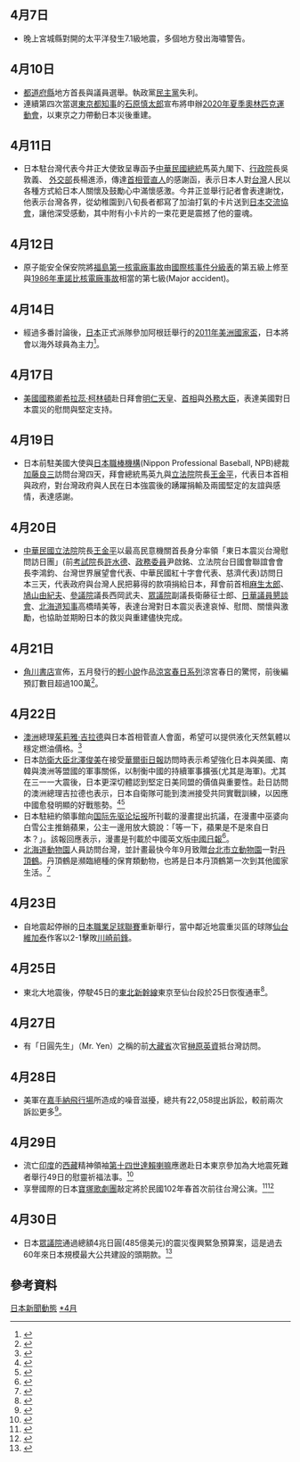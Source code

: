 <noinclude>{{MonthInJapan|2011|4}}</noinclude>
{{main|2011年日本}}

==4月7日==
*晚上宮城縣對開的太平洋發生7.1級地震，多個地方發出海嘯警告。

==4月10日==
*[[日本行政區劃|都道府縣]]地方首長與議員選舉。執政黨[[民主黨_(日本)|民主黨]]失利。
*連續第四次當選[[東京都|東京都]][[知事|知事]]的[[石原慎太郎|石原慎太郎]]宣布將申辦[[2020年夏季奧林匹克運動會|2020年夏季奧林匹克運動會]]，以東京之力帶動日本災後重建。

==4月11日==

*日本駐台灣代表今井正大使致呈專函予[[中華民國總統|中華民國總統]]馬英九閣下、[[行政院|行政院]]長吳敦義、 [[中華民國外交部|外交部]]長楊進添，傳達[[內閣總理大臣_(日本)|首相]][[菅直人|菅直人]]的感謝函，表示日本人對[[台灣|台灣]]人民以各種方式給日本人關懷及鼓勵心中滿懷感激。今井正並舉行記者會表達謝忱，他表示台灣各界，從幼稚園到八旬長者都寫了加油打氣的卡片送到[[財團法人交流協會|日本交流協會]]，讓他深受感動，其中附有小卡片的一束花更是震撼了他的靈魂。

==4月12日==
*原子能安全保安院將[[福島第一核電廠事故|福島第一核電廠事故]]由[[國際核事件分級表|國際核事件分級表]]的第五級上修至與[[1986年|1986年]][[車諾比核電廠事故|車諾比核電廠事故]]相當的第七級(Major accident)。

==4月14日==
*經過多番討論後，[[日本國家足球隊|日本]]正式派隊參加阿根廷舉行的[[2011年美洲國家盃|2011年美洲國家盃]]，日本將會以海外球員為主力<ref>{{Cite web |url=http://mainichi.jp/enta/sports/soccer/news/20110415k0000m050102000c.html |title=サッカー協会：南米選手権派遣を正式承認 |accessdate=2012-07-10 |archive-date=2012-07-10 |archive-url=https://archive.is/20120710055442/mainichi.jp/enta/sports/soccer/news/20110415k0000m050102000c.html |dead-url=no }}</ref>。

==4月17日==

*[[美國|美國]][[美国国务卿|國務卿]][[希拉蕊·柯林頓|希拉蕊·柯林頓]]赴日拜會[[明仁天皇|明仁天皇]]、[[內閣總理大臣_(日本)|首相]]與[[外務大臣_(日本)|外務大臣]]，表達美國對日本震災的慰問與堅定支持。

==4月19日==

*日本前駐美國大使與[[日本棒球機構|日本職棒機構]](Nippon Professional Baseball, NPB)總裁[[加藤良三|加藤良三]]訪問台灣四天，拜會總統馬英九與[[立法院|立法院]]院長[[王金平|王金平]]，代表日本首相與政府，對台灣政府與人民在日本強震後的踴躍捐輸及兩國堅定的友誼與感情，表達感謝。

==4月20日==

*[[中華民國|中華民國]][[立法院|立法院]]院長[[王金平|王金平]]以最高民意機關首長身分率領「東日本震災台灣慰問訪日團」(前[[考試院|考試院]]長[[許水德|許水德]]、[[政務委員|政務委員]]尹啟銘、立法院台日國會聯誼會會長李鴻鈞、台灣世界展望會代表、中華民國紅十字會代表、慈濟代表)訪問日本三天，代表政府與台灣人民把募得的款項捐給日本，拜會前首相[[麻生太郎|麻生太郎]]、[[鳩山由紀夫|鳩山由紀夫]]、[[參議院_(日本)|參議院]]議長西岡武夫、[[眾議院_(日本)|眾議院]]副議長衛藤征士郎、[[日華議員懇談會|日華議員懇談會]]、[[北海道|北海道]][[知事|知事]]高橋晴美等，表達台灣對日本震災表達哀悼、慰問、關懷與激勵，也協助並期盼日本的救災與重建儘快完成。

==4月21日==
*[[角川書店|角川書店]]宣佈，五月發行的[[輕小說|輕小說]]作品[[涼宮春日系列|涼宮春日系列]]涼宮春日的驚愕，前後編預訂數目超過100萬<ref>{{Cite web |url=http://www.asahi.com/culture/update/0421/TKY201104210367.html |title=「ハルヒ」最新作は初版１００万部　ライトノベル最多 |accessdate=2011-04-24 |archive-date=2011-04-24 |archive-url=https://web.archive.org/web/20110424114733/http://www.asahi.com/culture/update/0421/TKY201104210367.html |dead-url=no }}</ref>。

==4月22日==
*[[澳洲|澳洲]]總理[[茱莉雅·吉拉德|茱莉雅·吉拉德]]與日本首相菅直人會面，希望可以提供液化天然氣體以穩定燃油價格。<ref>{{Cite web |url=http://www.asahi.com/politics/update/0421/TKY201104210357.html |title=豪首相、火力発電燃料の安定供給を確約　菅首相と会談 |accessdate=2011-04-24 |archive-date=2011-04-24 |archive-url=https://web.archive.org/web/20110424130346/http://www.asahi.com/politics/update/0421/TKY201104210357.html |dead-url=no }}</ref>
*日本[[防衛大臣|防衛大臣]][[北澤俊美|北澤俊美]]在接受[[華爾街日報|華爾街日報]]訪問時表示希望強化日本與美國、南韓與澳洲等盟國的軍事關係，以制衡中國的持續軍事擴張(尤其是海軍)。尤其在三一一大震後，日本更深切體認到堅定日美同盟的價值與重要性。赴日訪問的澳洲總理吉拉德也表示，日本自衛隊可能到澳洲接受共同實戰訓練，以因應中國愈發明顯的好戰態勢。<ref>{{Cite web |url=http://www.libertytimes.com.tw/2011/new/apr/24/today-int5.htm |title=因應中國擴軍 日擴大美澳軍事合作 |accessdate=2011-04-25 |archive-date=2011-04-27 |archive-url=https://web.archive.org/web/20110427011508/http://www.libertytimes.com.tw/2011/new/apr/24/today-int5.htm |dead-url=no }}</ref><ref>{{Cite web |url=http://www.bbc.co.uk/zhongwen/trad/world/2011/04/110423_japan_us_china_defence.shtml |title=日防長謀求強化美日軍事同盟 |accessdate=2011-05-02 |archive-date=2019-08-22 |archive-url=https://web.archive.org/web/20190822071417/https://www.bbc.com/zhongwen/trad/world/2011/04/110423_japan_us_china_defence.shtml |dead-url=no }}</ref>
*日本駐紐約領事館向[[国际先驱论坛报|国际先驱论坛报]]所刊載的漫畫提出抗議，在漫畫中巫婆向白雪公主推銷蘋果，公主一邊用放大鏡說：「等一下，蘋果是不是來自日本？」。該報回應表示，漫畫是刊載於中國英文版[[中國日報|中國日報]]<ref>{{Cite web |url=http://www.yomiuri.co.jp/world/news/20110422-OYT1T00281.htm |title=「白雪姫の毒リンゴは日本産」国際紙が漫画 |accessdate=2011-04-23 |archive-date=2011-12-19 |archive-url=https://web.archive.org/web/20111219144034/http://www.yomiuri.co.jp/world/news/20110422-OYT1T00281.htm |dead-url=no }}</ref>。
*[[北海道|北海道]][[動物園|動物園]]人員訪問台灣，並計畫最快今年9月致贈[[台北市立動物園|台北市立動物園]]一對[[丹頂鶴|丹頂鶴]]。丹頂鶴是瀕臨絕種的保育類動物，也將是日本丹頂鶴第一次到其他國家生活。<ref>{{Cite web |url=http://udn.com/NEWS/DOMESTIC/DOM2/6290011.shtml |title=迎嬌客！日本送我2丹頂鶴 9月抵台 |accessdate=2011-04-25 |archive-date=2012-07-18 |archive-url=https://archive.is/20120718141835/http://udn.com/NEWS/DOMESTIC/DOM2/6290011.shtml |dead-url=no }}</ref>

==4月23日==
*自地震起停辦的[[日本職業足球聯賽|日本職業足球聯賽]]重新舉行，當中鄰近地震重災區的球隊[[仙台維加泰|仙台維加泰]]作客以2-1擊敗[[川崎前鋒|川崎前鋒]]。

==4月25日==
*東北大地震後，停駛45日的[[東北新幹線|東北新幹線]]東京至仙台段於25日恢復通車<ref>{{Cite web |url=http://mainichi.jp/select/wadai/news/m20110425mog00m040003000c.html |title=東日本大震災：新幹線東京－仙台間が運行再開　４５日ぶり |accessdate=2012-07-17 |archive-date=2012-07-17 |archive-url=https://archive.is/20120717224544/mainichi.jp/select/wadai/news/m20110425mog00m040003000c.html |dead-url=no }}</ref>。

==4月27日==
*有「日圓先生」（Mr. Yen）之稱的前[[大藏省|大藏省]]次官[[榊原英資|榊原英資]]抵台灣訪問。

==4月28日==
*美軍在[[嘉手納基地|嘉手納飛行場]]所造成的噪音滋擾，總共有22,058提出訴訟，較前兩次訴訟更多<ref>{{Cite web |url=http://www.asahi.com/national/update/0428/SEB201104280001.html |title=第３次嘉手納騒音訴訟、２万２千人提訴　原告数過去最多 |accessdate=2011-05-01 |archive-date=2011-05-01 |archive-url=https://web.archive.org/web/20110501121647/http://www.asahi.com/national/update/0428/SEB201104280001.html |dead-url=no }}</ref>。

==4月29日==
*流亡[[印度|印度]]的[[西藏|西藏]]精神領袖[[第十四世達賴喇嘛·丹增嘉措|第十四世達賴喇嘛]]應邀赴日本東京參加為大地震死難者舉行49日的慰靈祈福法事。<ref>{{Cite web |url=http://udn.com/NEWS/WORLD/WOR3/6307495.shtml |title=震災滿49天 達賴訪日慰靈 |accessdate=2011-04-30 |archive-date=2012-07-17 |archive-url=https://archive.is/20120717070918/http://udn.com/NEWS/WORLD/WOR3/6307495.shtml |dead-url=no }}</ref>
*享譽國際的日本[[寶塚歌劇團|寶塚歌劇團]]敲定將於民國102年春首次前往台灣公演。<ref>{{Cite web |url=http://udn.com/NEWS/READING/REA8/6308942.shtml |title=日本「寶塚歌舞團」 敲定台灣行 |accessdate=2011-05-01 |archive-date=2011-05-04 |archive-url=https://web.archive.org/web/20110504020649/http://udn.com/NEWS/READING/REA8/6308942.shtml |dead-url=no }}</ref><ref>{{Cite web |url=http://www.cna.com.tw/ShowNews/WebNews_Detail.aspx?Type=FirstNews&ID=201104300005 |title=寶塚歌劇團 將獻來台處女秀 |accessdate=2011-05-01 |archive-date=2011-12-08 |archive-url=https://web.archive.org/web/20111208110319/http://www2.cna.com.tw/ShowNews/WebNews_Detail.aspx?Type=FirstNews&ID=201104300005 |dead-url=no }}</ref>

==4月30日==

*日本[[眾議院_(日本)|眾議院]]通過總額4兆日圓(485億美元)的震災復興緊急預算案，這是過去60年來日本規模最大公共建設的頭期款。<ref>{{Cite web |url=http://news.rti.org.tw/index_newsContent.aspx?nid=294257&id=2&id2=2 |title=日眾院通過緊急重建預算案 |accessdate=2011-05-01 |archive-date=2014-01-04 |archive-url=https://web.archive.org/web/20140104214211/http://news.rti.org.tw/index_newsContent.aspx?nid=294257&id=2&id2=2 |dead-url=yes }}</ref>

==參考資料==
{{reflist}}

<noinclude>
{{Portal:日本新聞動態/Footer}}
[[Category:2011年4月|日本新聞動態]]
[[Category:2011年日本|*4月]]
</noinclude>